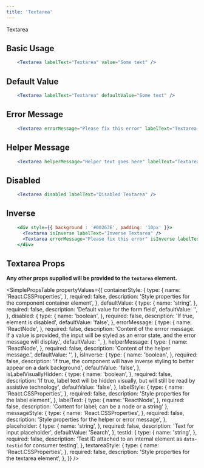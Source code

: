 ```yaml
---
title: 'Textarea'
---
```



<DocsHeading to="/design/inputs/" type="design">
Textarea
</DocsHeading>

## Basic Usage

```.jsx
    <Textarea labelText="Textarea" value="Some text" />
```

## Default Value

```.jsx
    <Textarea labelText="Textarea" defaultValue="Some text" />
```

## Error Message

```.jsx
    <Textarea errorMessage="Please fix this error" labelText="Textarea with Error" />
```

## Helper Message

```.jsx
    <Textarea helperMessage="Helper text goes here" labelText="Textarea with Helper" />
```

## Disabled

```.jsx
    <Textarea disabled labelText="Disabled Textarea" />
```

## Inverse

```.jsx
    <div style={{ background : '#00263E', padding: '10px' }}>
      <Textarea isInverse labelText="Inverse Textarea" />
      <Textarea errorMessage="Please fix this error" isInverse labelText="Inverse Textarea with Error" />
    </div>
```

## Textarea Props

**Any other props supplied will be provided to the `textarea` element.**

<SimplePropsTable
  propertyValues={{
    containerStyle: {
      type: {
        name: 'React.CSSProperties',
      },
      required: false,
      description: 'Style properties for the component container element',
    },
    defaultValue: {
      type: {
        name: 'string',
      },
      required: false,
      description: 'Default value for the form field',
      defaultValue: '',
    },
    disabled: {
      type: {
        name: 'boolean',
      },
      required: false,
      description: 'If true, element is disabled',
      defaultValue: 'false',
    },
    errorMessage: {
      type: {
        name: 'ReactNode',
      },
      required: false,
      description:
        'Content of the errror message.  If a value is provided, the input will be styled as an error state, and the error message will display.',
      defaultValue: '',
    },
    helperMessage: {
      type: {
        name: 'ReactNode',
      },
      required: false,
      description: 'Content of the helper message.',
      defaultValue: '',
    },
    isInverse: {
      type: {
        name: 'boolean',
      },
      required: false,
      description:
        'If true, the component will have inverse styling to better appear on a dark background',
      defaultValue: 'false',
    },
    isLabelVisuallyHidden: {
      type: {
        name: 'boolean',
      },
      required: false,
      description:
        'If true, label text will be hidden visually, but will still be read by assistive technology',
      defaultValue: 'false',
    },
    labelStyle: {
      type: {
        name: 'React.CSSProperties',
      },
      required: false,
      description: 'Style properties for the label element',
    },
     labelText: {
      type: {
        name: 'ReactNode',
      },
      required: false,
      description: 'Content for label; can be a node or a string'
    },
    messageStyle: {
      type: {
        name: 'React.CSSProperties',
      },
      required: false,
      description: 'Style properties for the helper or error message',
    },
    placeholder: {
      type: {
        name: 'string',
      },
      required: false,
      description: 'Text for input placeholder',
      defaultValue: 'Search',
    },
    testId: {
      type: {
        name: 'string',
      },
      required: false,
      description:
        'Test ID attached to an internal element as `data-testid` for consumer testing',
    },
    textareaStyle: {
      type: {
        name: 'React.CSSProperties',
      },
      required: false,
      description: 'Style properties for the textarea element',
    },
  }}
/>

